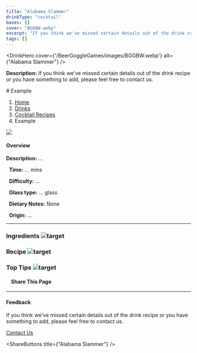 ```yaml
---
title: "Alabama Slammer"
drinkType: "cocktail"
bases: []
cover: "BGGBW.webp"
excerpt: "If you think we've missed certain details out of the drink recipe or you have something to add, please feel free to contact us."
tags: []
---
```



<DrinkHero
  cover={'/BeerGoggleGames/images/BGGBW.webp'}
  alt={"Alabama Slammer"}
/>

<DrinkSection title="Overview" icon="/BeerGoggleGames/images/info.webp">
<p><strong>Description:</strong> If you think we've missed certain details out of the drink recipe or you have something to add, please feel free to contact us.</p>
</DrinkSection>

<DrinkSection title="Ingredients" icon="/BeerGoggleGames/images/liquor.webp">
<!-- Add ingredients -->
</DrinkSection>

<DrinkSection title="Method" icon="/BeerGoggleGames/images/question.webp">
# Example

1.  [Home](/)
2.  [Drinks](drinks)
3.  [Cocktail Recipes](drinks/cocktailrecipes)
4.  Example

![](/images/ComingSoon700x400.webp)

#### Overview

**Description:** ...

  **Time:** ... mins

  **Difficulty:** ...

  **Glass type:** ... glass

  **Dietary Notes:** None

  **Origin:** ...

* * *

### Ingredients ![target](/images/liquor.webp)

### Recipe ![target](/images/rules.webp)

### Top Tips ![target](/images/lightbulb.webp)

####     Share This Page

[](https://www.facebook.com/sharer/sharer.php?u=beergogglegames.co.uk/Drinks/CocktailRecipes/)[](https://www.instagram.com/direct/new/)[](https://twitter.com/intent/tweet?url=beergogglegames.co.uk/Drinks/CocktailRecipes/)

* * *

#### Feedback

If you think we've missed certain details out of the drink recipe or you have something to add, please feel free to contact us.

  
  
  
[Contact Us](contact)
</DrinkSection>



<ShareButtons title={"Alabama Slammer"} />
<FeedbackCard></FeedbackCard>
